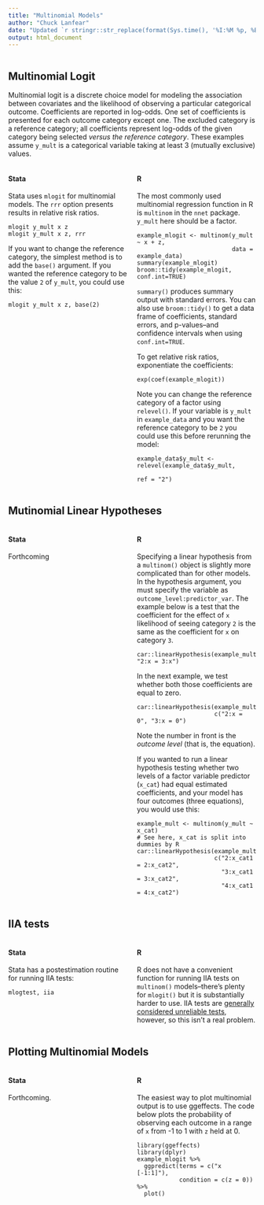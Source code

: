 ```yaml
---
title: "Multinomial Models"
author: "Chuck Lanfear"
date: "Updated `r stringr::str_replace(format(Sys.time(), '%I:%M %p, %B %d, %Y'), '^0','')`"
output: html_document
---
```


<style>
.column-left{
  float: left;
  width: 48%;
  text-align: left;
}
.column-right{
  float: right;
  width: 48%;
  text-align: left;
}
.column-center{
  float: right;
  width: 100%;
  text-align: left;
}
</style>

<div class="column-center">
## Multinomial Logit

Multinomial logit is a discrete choice model for modeling the association between covariates and the likelihood of observing a particular categorical outcome. Coefficients are reported in log-odds. One set of coefficients is presented for each outcome category except one. The excluded category is a reference category; all coefficients represent log-odds of the given category being selected *versus the reference category*. These examples assume `y_mult` is a categorical variable taking at least 3 (mutually exclusive) values.

</div>

<div class="column-left">
#### Stata

Stata uses `mlogit` for multinomial models. The `rrr` option presents results in relative risk ratios.

```
mlogit y_mult x z
mlogit y_mult x z, rrr
```

If you want to change the reference category, the simplest method is to add the `base()` argument. If you wanted the reference category to be the value `2` of `y_mult`, you could use this:

```
mlogit y_mult x z, base(2)
```

</div>

<div class="column-right">
#### R

The most commonly used multinomial regression function in R is `multinom` in the `nnet` package. `y_mult` here should be a factor.

```
example_mlogit <- multinom(y_mult ~ x + z,
                           data = example_data)
summary(example_mlogit)
broom::tidy(example_mlogit, conf.int=TRUE)
```

`summary()` produces summary output with standard errors. You can also use `broom::tidy()` to get a data frame of coefficients, standard errors, and p-values--and confidence intervals when using `conf.int=TRUE`.

To get relative risk ratios, exponentiate the coefficients:
```
exp(coef(example_mlogit))
```

Note you can change the reference category of a factor using `relevel()`. If your variable is `y_mult` in `example_data` and you want the reference category to be `2` you could use this before rerunning the model:
```
example_data$y_mult <-  relevel(example_data$y_mult,
                                ref = "2")
```
</div>

<div class="column-center">

## Mutinomial Linear Hypotheses
</div>

<div class="column-left">
#### Stata

Forthcoming
</div>

<div class="column-right">
#### R

Specifying a linear hypothesis from a `multinom()` object is slightly more complicated than for other models. In the hypothesis argument, you must specify the variable as `outcome_level:predictor_var`. The example below is a test that the coefficient for the effect of `x` likelihood of seeing category `2` is the same as the coefficient for `x` on category `3`.

```
car::linearHypothesis(example_mult, "2:x = 3:x")
```
In the next example, we test whether both those coefficients are equal to zero.
```
car::linearHypothesis(example_mult, 
                      c("2:x = 0", "3:x = 0")
```
Note the number in front is the *outcome level* (that is, the equation).

If you wanted to run a linear hypothesis testing whether two levels of a factor variable predictor (`x_cat`) had
equal estimated coefficients, and your model has four outcomes (three equations), you would use this:
```
example_mult <- multinom(y_mult ~ x_cat)
# See here, x_cat is split into dummies by R
car::linearHypothesis(example_mult, 
                      c("2:x_cat1 = 2:x_cat2",
                        "3:x_cat1 = 3:x_cat2",
                        "4:x_cat1 = 4:x_cat2")
```

</div>

<div class="column-center">

## IIA tests
</div>

<div class="column-left">
#### Stata

Stata has a postestimation routine for running IIA tests:

```
mlogtest, iia
```
</div>

<div class="column-right">
#### R

R does not have a convenient function for running IIA tests on `multinom()` models--there's plenty for `mlogit()` but it is substantially harder to use. IIA tests are [generally considered unreliable tests](https://statisticalhorizons.com/iia), however, so this isn't a real problem.

</div>

<div class="column-center">
## Plotting Multinomial Models
</div>

<div class="column-left">
#### Stata

Forthcoming.

</div>

<div class="column-right">
#### R

The easiest way to plot multinomial output is to use ggeffects. The code below plots the probability of observing each outcome in a range of `x` from -1 to 1 with `z` held at 0.

```
library(ggeffects)
library(dplyr)
example_mlogit %>% 
  ggpredict(terms = c("x [-1:1]"),
            condition = c(z = 0)) %>% 
  plot()
```
</div>